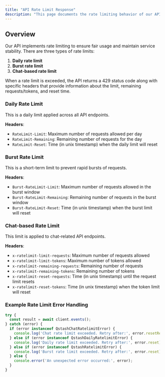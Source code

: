 ```yaml
---
title: "API Rate Limit Response"
description: "This page documents the rate limiting behavior of our API and explains how to handle different types of rate limit errors."
---
```


## Overview

Our API implements rate limiting to ensure fair usage and maintain service stability. There are three types of rate limits:

1. **Daily rate limit**
2. **Burst rate limit**
3. **Chat-based rate limit**

When a rate limit is exceeded, the API returns a 429 status code along with specific headers that provide information about the limit, remaining requests/tokens, and reset time.

### Daily Rate Limit

This is a daily limit applied across all API endpoints.

**Headers**:

- `RateLimit-Limit`: Maximum number of requests allowed per day
- `RateLimit-Remaining`: Remaining number of requests for the day
- `RateLimit-Reset`: Time (in unix timestamp) when the daily limit will reset 

### Burst Rate Limit

This is a short-term limit to prevent rapid bursts of requests.

**Headers**:

- `Burst-RateLimit-Limit`: Maximum number of requests allowed in the burst window
- `Burst-RateLimit-Remaining`: Remaining number of requests in the burst window
- `Burst-RateLimit-Reset`: Time (in unix timestamp) when the burst limit will reset

### Chat-based Rate Limit

This limit is applied to chat-related API endpoints.

**Headers**:

- `x-ratelimit-limit-requests`: Maximum number of requests allowed
- `x-ratelimit-limit-tokens`: Maximum number of tokens allowed
- `x-ratelimit-remaining-requests`: Remaining number of requests
- `x-ratelimit-remaining-tokens`: Remaining number of tokens
- `x-ratelimit-reset-requests`: Time (in unix timestamp) until the request limit resets
- `x-ratelimit-reset-tokens`: Time (in unix timestamp) when the token limit will reset

### Example Rate Limit Error Handling


```typescript Handling in TypeScript 
try {
  const result = await client.events();
} catch (error) {
  if (error instanceof QstashChatRatelimitError) {
    console.log('Chat rate limit exceeded. Retry after:', error.resetRequests);
  } else if (error instanceof QstashDailyRatelimitError) {
    console.log('Daily rate limit exceeded. Retry after:', error.reset);
  } else if (error instanceof QstashRatelimitError) {
    console.log('Burst rate limit exceeded. Retry after:', error.reset);
  } else {
    console.error('An unexpected error occurred:', error);
  }
}
```
